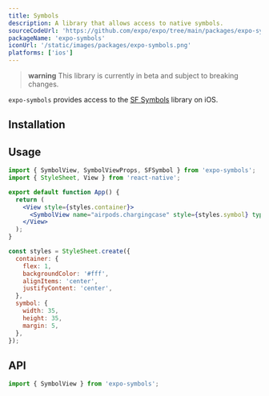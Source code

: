 ```yaml
---
title: Symbols
description: A library that allows access to native symbols.
sourceCodeUrl: 'https://github.com/expo/expo/tree/main/packages/expo-symbols'
packageName: 'expo-symbols'
iconUrl: '/static/images/packages/expo-symbols.png'
platforms: ['ios']
---
```



> **warning** This library is currently in beta and subject to breaking changes.

`expo-symbols` provides access to the [SF Symbols](https://developer.apple.com/sf-symbols/) library on iOS.

<ContentSpotlight
  className="max-w-[200px]"
  src="/static/images/symbols.png"
  alt="A collection of the Symbols from the Expo Symbols shown on an iOS device."
/>

## Installation

<APIInstallSection packageName="expo-symbols" />

## Usage

```jsx App.js
import { SymbolView, SymbolViewProps, SFSymbol } from 'expo-symbols';
import { StyleSheet, View } from 'react-native';

export default function App() {
  return (
    <View style={styles.container}>
      <SymbolView name="airpods.chargingcase" style={styles.symbol} type="hierarchical" />
    </View>
  );
}

const styles = StyleSheet.create({
  container: {
    flex: 1,
    backgroundColor: '#fff',
    alignItems: 'center',
    justifyContent: 'center',
  },
  symbol: {
    width: 35,
    height: 35,
    margin: 5,
  },
});
```

## API

```js
import { SymbolView } from 'expo-symbols';
```

<APISection packageName="expo-symbols" apiName="Symbol" />
